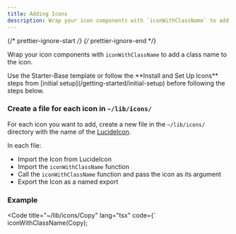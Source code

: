 ```yaml
---
title: Adding Icons
description: Wrap your icon components with `iconWithClassName` to add a class name to the icon.
---
```


{/* prettier-ignore-start */}
{/* prettier-ignore-end */}


Wrap your icon components with `iconWithClassName` to add a class name to the icon.

<Aside type="caution">
    Use the Starter-Base template or follow the **Install and Set Up Icons** steps from [initial setup](/getting-started/initial-setup) before following the steps below.
</Aside>

### Create a file for each icon in `~/lib/icons/`

For each icon you want to add, create a new file in the `~/lib/icons/` directory with the name of the [LucideIcon](https://lucide.dev/icons/).

In each file:
- Import the Icon from LucideIcon
- Import the `iconWithClassName` function
- Call the `iconWithClassName` function and pass the icon as its argument
- Export the Icon as a named export

### Example

<Code title="~/lib/icons/Copy" lang="tsx" code={`
iconWithClassName(Copy);

